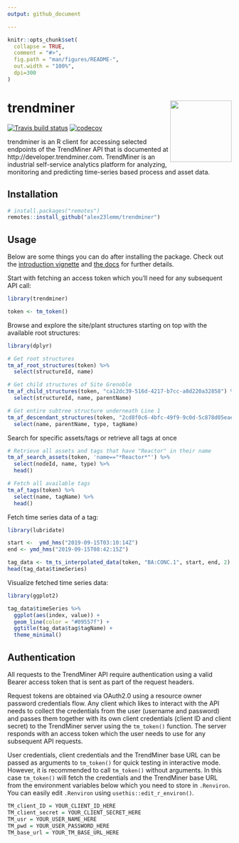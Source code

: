 ```yaml
---
output: github_document

---
```



<!-- README.md is generated from README.Rmd. Please edit that file -->

```r
knitr::opts_chunk$set(
  collapse = TRUE,
  comment = "#>",
  fig.path = "man/figures/README-",
  out.width = "100%",
  dpi=300
)
```

# trendminer <img src='man/figures/logo.png' align="right" height="138" />

<!-- badges: start -->

[![Travis build status](https://travis-ci.com/alex23lemm/trendminer.svg?branch=master)](https://travis-ci.com/alex23lemm/trendminer)
[![codecov](https://codecov.io/gh/alex23lemm/trendminer/branch/master/graph/badge.svg)](https://codecov.io/gh/alex23lemm/trendminer)
<!-- badges: end -->

trendminer is an R client for accessing selected endpoints of the TrendMiner API that is documented at http://developer.trendminer.com. TrendMiner is an industrial self-service analytics platform for analyzing, monitoring and predicting time-series based process and asset data.  

## Installation

``` r
# install.packages("remotes")
remotes::install_github("alex23lemm/trendminer")
```

## Usage

Below are some things you can do after installing the package. Check out the [introduction vignette](https://alex23lemm.github.io/trendminer/articles/trendminer.html) and [the docs](https://alex23lemm.github.io/trendminer/reference/index.html) for further details.

Start with fetching an access token which you'll need for any subsequent API call:

```r
library(trendminer)

token <- tm_token()
```

Browse and explore the site/plant structures starting on top with the available root structures:

```r
library(dplyr)

# Get root structures
tm_af_root_structures(token) %>% 
  select(structureId, name)

# Get child structures of Site Grenoble
tm_af_child_structures(token, "ca12dc39-516d-4217-b7cc-a8d220a32858") %>% 
  select(structureId, name, parentName)

# Get entire subtree structure underneath Line 1
tm_af_descendant_structures(token, "2cd8f0c6-4bfc-49f9-9c0d-5c878d05eae6") %>% 
  select(name, parentName, type, tagName)
```

Search for specific assets/tags or retrieve all tags at once

```r
# Retrieve all assets and tags that have "Reactor" in their name
tm_af_search_assets(token, 'name=="*Reactor*"') %>%
  select(nodeId, name, type) %>%
  head()

# Fetch all available tags
tm_af_tags(token) %>% 
  select(name, tagName) %>%
  head()
```

Fetch time series data of a tag: 

```r
library(lubridate)

start <-  ymd_hms("2019-09-15T03:10:14Z")
end <- ymd_hms("2019-09-15T08:42:15Z")

tag_data <- tm_ts_interpolated_data(token, "BA:CONC.1", start, end, 2)
head(tag_data$timeSeries)
```

Visualize fetched time series data:

```r
library(ggplot2)

tag_data$timeSeries %>%
  ggplot(aes(index, value)) +
  geom_line(color = "#09557f") +
  ggtitle(tag_data$tag$tagName) +
  theme_minimal()
```




## Authentication

All requests to the TrendMiner API require authentication using a valid Bearer access token that is sent as part of the request headers. 

Request tokens are obtained via OAuth2.0 using a resource owner password credentials flow. Any client which likes to interact with the API needs to collect the credentials from the user (username and password) and passes them together with its own client credentials (client ID and client secret) to the TrendMiner server using the `tm_token()` function. The server responds with an access token which the user needs to use for any subsequent API requests.

User credentials, client credentials and the TrendMiner base URL can be passed as arguments to `tm_token()` for quick testing in interactive mode. However, it is recommended to call `tm_token()` without arguments. In this case `tm_token()` will fetch the credentials and the TrendMiner base URL from the environment variables below which you need to store in `.Renviron`. You can easily edit `.Renviron` using `usethis::edit_r_environ()`.

```r
TM_client_ID = YOUR_CLIENT_ID_HERE
TM_client_secret = YOUR_CLIENT_SECRET_HERE
TM_usr = YOUR_USER_NAME_HERE
TM_pwd = YOUR_USER_PASSWORD_HERE
TM_base_url = YOUR_TM_BASE_URL_HERE
```


